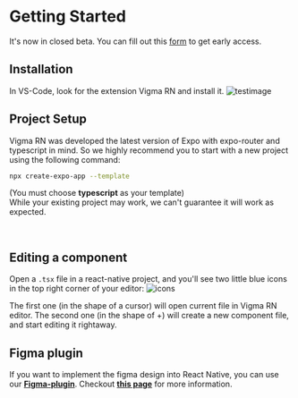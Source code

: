 # Getting Started

It's now in closed beta. You can fill out this [form](https://forms.gle/yoVn3v3kf9ysmHBr5) to get early access.

## Installation

In VS-Code, look for the extension Vigma RN and install it.
![testimage](/images/gettingStarted/ExtensionSearch.png)

## Project Setup

Vigma RN was developed the latest version of Expo with expo-router and typescript in mind. So we highly recommend you to start with a new project using the following command:

```bash
npx create-expo-app --template
```

(You must choose **typescript** as your template)<br/>
While your existing project may work, we can't guarantee it will work as expected.

<br />

## Editing a component

Open a `.tsx` file in a react-native project, and you'll see two little blue icons in the top right corner of your editor:
![icons](/images/gettingStarted/icons.png)

The first one (in the shape of a cursor) will open current file in Vigma RN editor. The second one (in the shape of +) will create a new component file, and start editing it rightaway.

## Figma plugin

If you want to implement the figma design into React Native, you can use our [**Figma-plugin**](https://www.figma.com/community/plugin/1260477949715606742/vigma-rn).
Checkout [**this page**](/more/figma_to_code) for more information.
